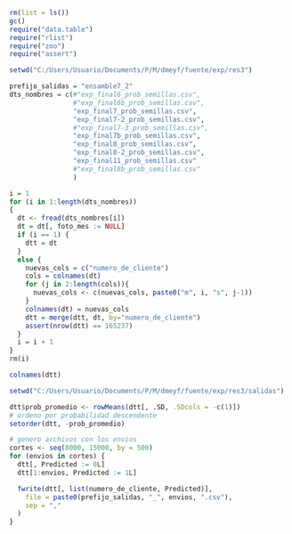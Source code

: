 ```r
rm(list = ls())
gc()            
require("data.table")
require("rlist")
require("zoo")
require("assert")
```

```r
setwd("C:/Users/Usuario/Documents/P/M/dmeyf/fuente/exp/res3")

prefijo_salidas = "ensamble7_2"
dts_nombres = c(#"exp_final6_prob_semillas.csv",
                #"exp_final6b_prob_semillas.csv",
                "exp_final7_prob_semillas.csv", 
                "exp_final7-2_prob_semillas.csv",
                #"exp_final7-3_prob_semillas.csv",
                "exp_final7b_prob_semillas.csv",
                "exp_final8_prob_semillas.csv",
                "exp_final8-2_prob_semillas.csv",
                "exp_final11_prob_semillas.csv"
                #"exp_final8b_prob_semillas.csv"
                )

i = 1
for (i in 1:length(dts_nombres))
{
  dt <- fread(dts_nombres[i])
  dt = dt[, foto_mes := NULL]
  if (i == 1) {
    dtt = dt
  }
  else {
    nuevas_cols = c("numero_de_cliente")
    cols = colnames(dt)
    for (j in 2:length(cols)){
      nuevas_cols <- c(nuevas_cols, paste0("m", i, "s", j-1)) 
    }
    colnames(dt) = nuevas_cols
    dtt = merge(dtt, dt, by="numero_de_cliente") 
    assert(nrow(dtt) == 165237)
  }
  i = i + 1
}
rm(i)
```

```r
colnames(dtt)
```

```r
setwd("C:/Users/Usuario/Documents/P/M/dmeyf/fuente/exp/res3/salidas")

dtt$prob_promedio <- rowMeans(dtt[, .SD, .SDcols = -c(1)])
# ordeno por probabilidad descendente
setorder(dtt, -prob_promedio)

# genero archivos con los envios
cortes <- seq(8000, 15000, by = 500)
for (envios in cortes) {
  dtt[, Predicted := 0L]
  dtt[1:envios, Predicted := 1L]

  fwrite(dtt[, list(numero_de_cliente, Predicted)],
    file = paste0(prefijo_salidas, "_", envios, ".csv"),
    sep = ","
  )
}
```

